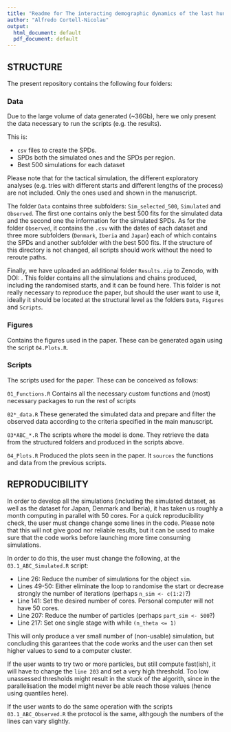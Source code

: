 ```yaml
---
title: "Readme for The interacting demographic dynamics of the last hunter-gatheers and the early farmers"
author: "Alfredo Cortell-Nicolau"
output:
  html_document: default
  pdf_document: default
---
```


## STRUCTURE

The present repository contains the following four folders:

### Data

Due to the large volume of data generated (~36Gb), here we only present the data necessary to run the scripts (e.g. the results).

This is:

- `csv` files to create the SPDs.
- SPDs both the simulated ones and the SPDs per region.
- Best 500 simulations for each dataset

Please note that for the tactical simulation, the different exploratory analyses (e.g. tries with different starts and different lengths of the process) are not included. Only the ones used and shown in the manuscript.

The folder `Data` contains three subfolders: `Sim_selected_500`, `Simulated` and `Observed`. The first one contains only the best 500 fits for the simulated data and the second one the information for the simulated SPDs. As for the folder `Observed`, it contains the `.csv` with the dates of each dataset and three more subfolders (`Denmark`, `Iberia` and `Japan`) each of which contains the SPDs and another subfolder with the best 500 fits. If the structure of this directory is not changed, all scripts should work without the need to reroute paths. 

Finally, we have uploaded an additional folder `Results.zip` to Zenodo, with DOI: . This folder contains all the simulations and chains produced, including the randomised starts, and it can be found here. This folder is not really necessary to reproduce the paper, but should the user want to use it, ideally it should be located at the structural level as the folders `Data`, `Figures` and `Scripts`.

### Figures

Contains the figures used in the paper. These can be generated again using the script `04.Plots.R`.

### Scripts

The scripts used for the paper. These can be conceived as follows:

`01_Functions.R`
Contains all the necessary custom functions and (most) necessary packages to run the rest of scripts

`02*_data.R`
These generated the simulated data and prepare and filter the observed data according to the criteria specified in the main manuscript.

`03*ABC_*.R`
The scripts where the model is done. They retrieve the data from the structured folders and produced in the scripts above.

`04_Plots.R`
Produced the plots seen in the paper. It `sources` the functions and data from the previous scripts.

## REPRODUCIBILITY

In order to develop all the simulations (including the simulated dataset, as well as the dataset for Japan, Denmark and Iberia), it has taken us roughly a month computing in parallel with 50 cores. For a quick reproducibility check, the user must change change some lines in the code. Please note that this will not give good nor reliable results, but it can be used to make sure that the code works before launching more time consuming simulations.

In order to do this, the user must change the following, at the `03.1_ABC_Simulated.R` script:

- Line 26: Reduce the number of simulations for the object `sim`. 
- Lines 49-50: Either eliminate the loop to randomise the start or decrease strongly the number of iterations (perhaps `n_sim <- c(1:2)`?)
- Line 141: Set the desired number of cores. Personal computer will not have 50 cores.
- Line 207: Reduce the number of particles (perhaps `part_sim <- 500`?)
- Line 217: Set one single stage with while `(n_theta <= 1)`

This will only produce a ver small number of (non-usable) simulation, but concluding this garantees that the code works and the user can then set higher values to send to a computer cluster. 

If the user wants to try two or more particles, but still compute fast(ish), it will have to change the `line 203` and set a very high threshold. Too low unassessed thresholds might result in the stuck of the algorith, since in the parallelisation the model might never be able reach those values (hence using quantiles here).

If the user wants to do the same operation with the scripts `03.1_ABC_Observed.R` the protocol is the same, althgough the numbers of the lines can vary slightly. 



